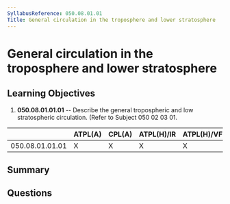 ```yaml
---
SyllabusReference: 050.08.01.01
Title: General circulation in the troposphere and lower stratosphere
---
```


# General circulation in the troposphere and lower stratosphere

## Learning Objectives

1. **050.08.01.01.01** -- Describe the general tropospheric and low
   stratospheric circulation. (Refer to Subject 050 02 03 01.

|                 | ATPL(A) | CPL(A) | ATPL(H)/IR | ATPL(H)/VFR | CPL(H) | IR  | CBIR(A) |
| --------------- | ------- | ------ | ---------- | ----------- | ------ | --- | ------- |
| 050.08.01.01.01 | X       | X      | X          | X           | X      |     |         |

## Summary

## Questions
